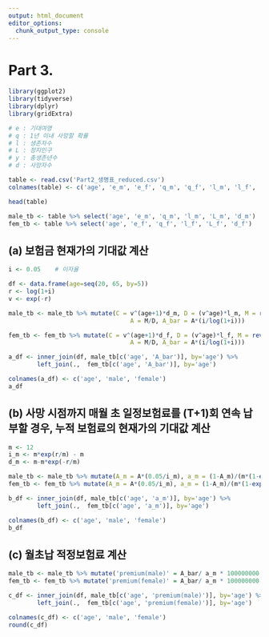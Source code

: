 ---
output: html_document
editor_options: 
  chunk_output_type: console
---


# Part 3.

```{r, warning=FALSE, message=FALSE}
library(ggplot2)
library(tidyverse)
library(dplyr)
library(gridExtra)
```


```{r}
# e : 기대여명
# q : 1년 이내 사망할 확률
# l : 생존자수
# L : 정지인구
# y : 총생존년수
# d : 사망자수

table <- read.csv('Part2_생명표_reduced.csv')
colnames(table) <- c('age', 'e_m', 'e_f', 'q_m', 'q_f', 'l_m', 'l_f', 'L_m', 'L_f', 'y_m', 'y_f', 'd_m', 'd_f')

head(table)
```

```{r}
male_tb <- table %>% select('age', 'e_m', 'q_m', 'l_m', 'L_m', 'd_m')
fem_tb <- table %>% select('age', 'e_f', 'q_f', 'l_f', 'L_f', 'd_f')
```



## (a) 보험금 현재가의 기대값 계산

```{r}
i <- 0.05    # 이자율

df <- data.frame(age=seq(20, 65, by=5))
r <- log(1+i)
v <- exp(-r)

male_tb <- male_tb %>% mutate(C = v^(age+1)*d_m, D = (v^age)*l_m, M = rev(cumsum(rev(C))), 
                                  A = M/D, A_bar = A*(i/log(1+i)))

fem_tb <- fem_tb %>% mutate(C = v^(age+1)*d_f, D = (v^age)*l_f, M = rev(cumsum(rev(C))), 
                                  A = M/D, A_bar = A*(i/log(1+i)))
```

```{r}
a_df <- inner_join(df, male_tb[c('age', 'A_bar')], by='age') %>% 
        left_join(.,  fem_tb[c('age', 'A_bar')], by='age')

colnames(a_df) <- c('age', 'male', 'female')
a_df
```



## (b) 사망 시점까지 매월 초 일정보험료를 (T+1)회 연속 납부할 경우, 누적 보험료의 현재가의 기대값 계산

```{r}
m <- 12
i_m <- m*exp(r/m) - m
d_m <- m-m*exp(-r/m)

male_tb <- male_tb %>% mutate(A_m = A*(0.05/i_m), a_m = (1-A_m)/(m*(1-exp(-r/m))))
fem_tb <- fem_tb %>% mutate(A_m = A*(0.05/i_m), a_m = (1-A_m)/(m*(1-exp(-r/m))))

b_df <- inner_join(df, male_tb[c('age', 'a_m')], by='age') %>% 
        left_join(.,  fem_tb[c('age', 'a_m')], by='age')

colnames(b_df) <- c('age', 'male', 'female')
b_df 
```



## (c) 월초납 적정보험료 계산

```{r}
male_tb <- male_tb %>% mutate('premium(male)' = A_bar/ a_m * 100000000 * 1/12)
fem_tb <- fem_tb %>% mutate('premium(female)' = A_bar/ a_m * 100000000 * 1/12)

c_df <- inner_join(df, male_tb[c('age', 'premium(male)')], by='age') %>% 
        left_join(.,  fem_tb[c('age', 'premium(female)')], by='age')

colnames(c_df) <- c('age', 'male', 'female')
round(c_df)
```

















